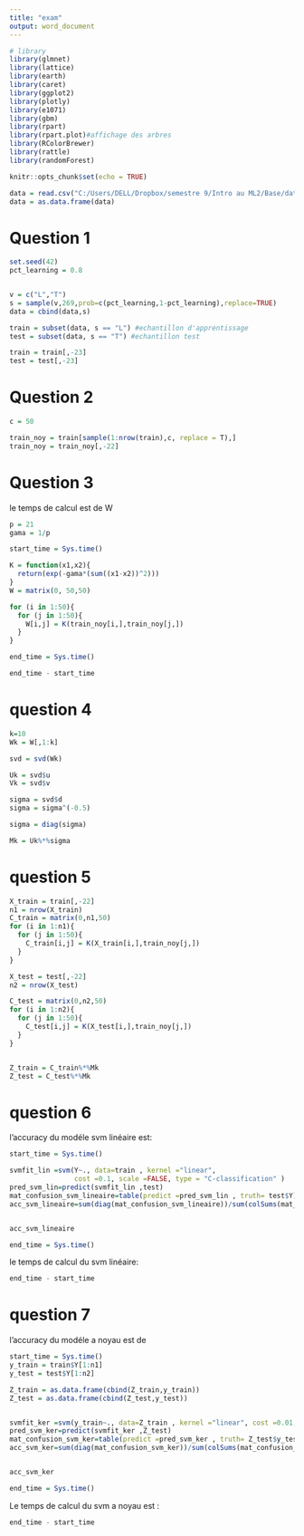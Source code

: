 ---
title: "exam"
output: word_document
---


```{r,echo = FALSE, warning=FALSE, message = FALSE}

# library
library(glmnet)
library(lattice)
library(earth)
library(caret)
library(ggplot2)
library(plotly)
library(e1071)
library(gbm)
library(rpart)
library(rpart.plot)#affichage des arbres
library(RColorBrewer)
library(rattle)
library(randomForest)

```


```{r setup, include=FALSE}
knitr::opts_chunk$set(echo = TRUE)
```


```{r, echo=FALSE}
data = read.csv("C:/Users/DELL/Dropbox/semestre 9/Intro au ML2/Base/data_examen.csv", sep=";")
data = as.data.frame(data)
```

# Question 1


```{r, warning=FALSE}
set.seed(42)
pct_learning = 0.8


v = c("L","T")
s = sample(v,269,prob=c(pct_learning,1-pct_learning),replace=TRUE)
data = cbind(data,s)

train = subset(data, s == "L") #echantillon d'apprentissage
test = subset(data, s == "T") #echantillon test

train = train[,-23]
test = test[,-23]
```


# Question 2

```{r}
c = 50

train_noy = train[sample(1:nrow(train),c, replace = T),]
train_noy = train_noy[,-22]
```

# Question 3

le temps de calcul est de W
```{r}
p = 21
gama = 1/p

start_time = Sys.time()

K = function(x1,x2){
  return(exp(-gama*(sum((x1-x2))^2)))
}
W = matrix(0, 50,50)

for (i in 1:50){
  for (j in 1:50){
    W[i,j] = K(train_noy[i,],train_noy[j,])
  }
}

end_time = Sys.time()

end_time - start_time
```
# question 4

```{r}
k=10
Wk = W[,1:k]

svd = svd(Wk)

Uk = svd$u
Vk = svd$v

sigma = svd$d
sigma = sigma^(-0.5)

sigma = diag(sigma)

Mk = Uk%*%sigma
```

# question 5

```{r}
X_train = train[,-22]
n1 = nrow(X_train)
C_train = matrix(0,n1,50)
for (i in 1:n1){
  for (j in 1:50){
    C_train[i,j] = K(X_train[i,],train_noy[j,])
  }
}

X_test = test[,-22]
n2 = nrow(X_test)

C_test = matrix(0,n2,50)
for (i in 1:n2){
  for (j in 1:50){
    C_test[i,j] = K(X_test[i,],train_noy[j,])
  }
}


Z_train = C_train%*%Mk
Z_test = C_test%*%Mk
```


# question 6

l'accuracy du modéle svm linéaire est:
```{r,warning=FALSE}

start_time = Sys.time()

svmfit_lin =svm(Y~., data=train , kernel ="linear",
                cost =0.1, scale =FALSE, type = "C-classification" )
pred_svm_lin=predict(svmfit_lin ,test)
mat_confusion_svm_lineaire=table(predict =pred_svm_lin , truth= test$Y)
acc_svm_lineaire=sum(diag(mat_confusion_svm_lineaire))/sum(colSums(mat_confusion_svm_lineaire))


acc_svm_lineaire

end_time = Sys.time()
```
le temps de calcul  du svm linéaire:
```{r}
end_time - start_time
```


# question 7

l'accuracy du modéle a noyau est de 
```{r}

start_time = Sys.time()
y_train = train$Y[1:n1]
y_test = test$Y[1:n2]

Z_train = as.data.frame(cbind(Z_train,y_train))
Z_test = as.data.frame(cbind(Z_test,y_test))


svmfit_ker =svm(y_train~., data=Z_train , kernel ="linear", cost =0.01, scale =FALSE, type = "C-classification" )
pred_svm_ker=predict(svmfit_ker ,Z_test)
mat_confusion_svm_ker=table(predict =pred_svm_ker , truth= Z_test$y_test)
acc_svm_ker=sum(diag(mat_confusion_svm_ker))/sum(colSums(mat_confusion_svm_ker))


acc_svm_ker

end_time = Sys.time()
```
Le temps de calcul du svm a noyau est :
```{r}
end_time - start_time
```


